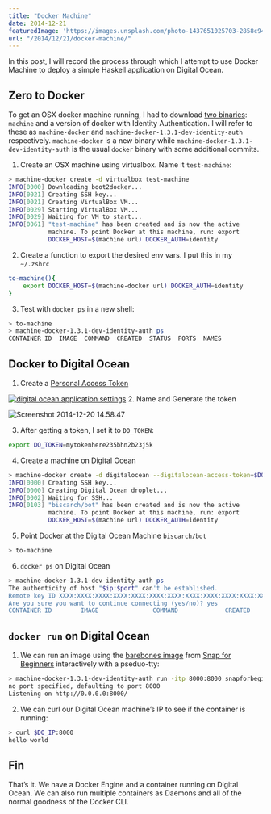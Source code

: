 ```yaml
---
title: "Docker Machine"
date: 2014-12-21
featuredImage: 'https://images.unsplash.com/photo-1437651025703-2858c944e3eb?q=80&fm=jpg&s=0dcc93030e0301f03e423419c0d6a8f9'
url: "/2014/12/21/docker-machine/"
---
```



In this post, I will record the process through which I attempt to use
Docker Machine to deploy a simple Haskell application on Digital
Ocean.


## Zero to Docker

To get an OSX docker machine running, I had to download
[two binaries](https://github.com/docker/machine#try-it-out):
`machine` and a version of docker with Identity Authentication. I will
refer to these as `machine-docker` and
`machine-docker-1.3.1-dev-identity-auth`
respectively. `machine-docker` is a new binary while
`machine-docker-1.3.1-dev-identity-auth` is the usual `docker` binary
with some additional commits.
1. Create an OSX machine using virtualbox. Name it `test-machine`:
```bash
> machine-docker create -d virtualbox test-machine
INFO[0000] Downloading boot2docker...
INFO[0021] Creating SSH key...
INFO[0021] Creating VirtualBox VM...
INFO[0029] Starting VirtualBox VM...
INFO[0029] Waiting for VM to start...
INFO[0061] "test-machine" has been created and is now the active
           machine. To point Docker at this machine, run: export
           DOCKER_HOST=$(machine url) DOCKER_AUTH=identity
```
2. Create a function to export the desired env vars. I put this in my `~/.zshrc`
```bash
to-machine(){
    export DOCKER_HOST=$(machine-docker url) DOCKER_AUTH=identity
}
```
3. Test with `docker ps` in a new shell:
```bash
> to-machine
> machine-docker-1.3.1-dev-identity-auth ps
CONTAINER ID  IMAGE  COMMAND  CREATED  STATUS  PORTS  NAMES
```


## Docker to Digital Ocean

1. Create a [Personal Access Token](https://cloud.digitalocean.com/settings/applications)

[![digital ocean application settings](http://res.cloudinary.com/diqzbm8lz/image/upload/h_181,w_660/v1428611477/Screenshot-2014-12-20-14.58.25_hvbvt6.png)](http://res.cloudinary.com/diqzbm8lz/image/upload/v1428611477/Screenshot-2014-12-20-14.58.25_hvbvt6.png)
2. Name and Generate the token

![Screenshot 2014-12-20 14.58.47](http://res.cloudinary.com/diqzbm8lz/image/upload/v1428611476/Screenshot-2014-12-20-14.58.47_kcvvzv.png)

3. After getting a token, I set it to `DO_TOKEN`:
```bash
export DO_TOKEN=mytokenhere235bhn2b23j5k
```
4. Create a machine on Digital Ocean
```bash
> machine-docker create -d digitalocean --digitalocean-access-token=$DO_TOKEN biscarch/bot
INFO[0000] Creating SSH key...
INFO[0000] Creating Digital Ocean droplet...
INFO[0002] Waiting for SSH...
INFO[0103] "biscarch/bot" has been created and is now the active
           machine. To point Docker at this machine, run: export
           DOCKER_HOST=$(machine url) DOCKER_AUTH=identity
```
5. Point Docker at the Digital Ocean Machine `biscarch/bot`
```bash
> to-machine
```
6. `docker ps` on Digital Ocean
```bash
> machine-docker-1.3.1-dev-identity-auth ps
The authenticity of host "$ip:$port" can't be established.
Remote key ID XXXX:XXXX:XXXX:XXXX:XXXX:XXXX:XXXX:XXXX:XXXX:XXXX:XXXX:XXXX
Are you sure you want to continue connecting (yes/no)? yes
CONTAINER ID        IMAGE               COMMAND             CREATED             STATUS              PORTS               NAMES
```


## `docker run` on Digital Ocean

1. We can run an image using the
   [barebones image](https://github.com/snapforbeginners/barebones)
   from [Snap for Beginners](http://snapforbeginners.com/)
   interactively with a pseduo-tty:
```bash
> machine-docker-1.3.1-dev-identity-auth run -itp 8000:8000 snapforbeginners/barebones
no port specified, defaulting to port 8000
Listening on http://0.0.0.0:8000/
```
2. We can curl our Digital Ocean machine’s IP to see if the container
   is running:
```bash
> curl $DO_IP:8000
hello world
```


## Fin

That’s it. We have a Docker Engine and a container running on Digital
Ocean. We can also run multiple containers as Daemons and all of the
normal goodness of the Docker CLI.
